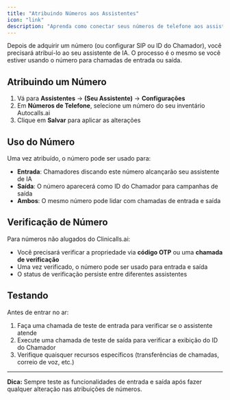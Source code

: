 ```yaml
---
title: "Atribuindo Números aos Assistentes"
icon: "link"
description: "Aprenda como conectar seus números de telefone aos assistentes de IA para chamadas de entrada e saída"
---
```


Depois de adquirir um número (ou configurar SIP ou ID do Chamador), você precisará atribuí-lo ao seu assistente de IA. O processo é o mesmo se você estiver usando o número para chamadas de entrada ou saída.

## Atribuindo um Número

1. Vá para **Assistentes** → **(Seu Assistente)** → **Configurações**
2. Em **Números de Telefone**, selecione um número do seu inventário Autocalls.ai
3. Clique em **Salvar** para aplicar as alterações

## Uso do Número

Uma vez atribuído, o número pode ser usado para:

- **Entrada**: Chamadores discando este número alcançarão seu assistente de IA
- **Saída**: O número aparecerá como ID do Chamador para campanhas de saída
- **Ambos**: O mesmo número pode lidar com chamadas de entrada e saída

## Verificação de Número

Para números não alugados do Clinicalls.ai:

- Você precisará verificar a propriedade via **código OTP** ou uma **chamada de verificação**
- Uma vez verificado, o número pode ser usado para entrada e saída
- O status de verificação persiste entre diferentes assistentes

## Testando

Antes de entrar no ar:

1. Faça uma chamada de teste de entrada para verificar se o assistente atende
2. Execute uma chamada de teste de saída para verificar a exibição do ID do Chamador
3. Verifique quaisquer recursos específicos (transferências de chamadas, correio de voz, etc.)

---

**Dica:** Sempre teste as funcionalidades de entrada e saída após fazer qualquer alteração nas atribuições de números.